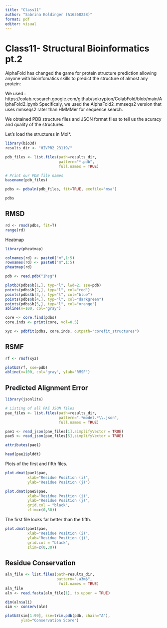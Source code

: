 ```yaml
---
title: "Class11"
author: "Sabrina Koldinger (A16368238)"
format: pdf
editor: visual
---
```

# Class11- Structural Bioinformatics pt.2

AlphaFold has changed the game for protein structure prediction allowing anyone with bioinfomatics skills to predict the structure of almost any protein:

We used : https://colab.research.google.com/github/sokrypton/ColabFold/blob/main/AlphaFold2.ipynb
Specificaly, we used the AlphaFold2_mmseqs2 version that uses mmseqs2 rater than HMMMer for sequence search.

We obtained PDB structure files and JSON format files to tell us the acuracy and quality of the structures.

Let's load the structures in Mol*. 

```r
library(bio3d)
results_dir <- "HIVPR2_23119/" 

```

```r
pdb_files <- list.files(path=results_dir,
                        pattern="*.pdb",
                        full.names = TRUE)

# Print our PDB file names
basename(pdb_files)
```

```r
pdbs <- pdbaln(pdb_files, fit=TRUE, exefile="msa")
```

```r
pdbs
```

## RMSD

```r
rd <- rmsd(pdbs, fit=T)
range(rd)
```

Heatmap
```r
library(pheatmap)

colnames(rd) <- paste0("m",1:5)
rownames(rd) <- paste0("m",1:5)
pheatmap(rd)
```



```r
pdb <- read.pdb("1hsg")
```
```r
plotb3(pdbs$b[1,], typ="l", lwd=2, sse=pdb)
points(pdbs$b[2,], typ="l", col="red")
points(pdbs$b[3,], typ="l", col="blue")
points(pdbs$b[4,], typ="l", col="darkgreen")
points(pdbs$b[5,], typ="l", col="orange")
abline(v=100, col="gray")
```

```r
core <- core.find(pdbs)
core.inds <- print(core, vol=0.5)
```


```r
xyz <- pdbfit(pdbs, core.inds, outpath="corefit_structures")
```

## RSMF
```r
rf <- rmsf(xyz)

plotb3(rf, sse=pdb)
abline(v=100, col="gray", ylab="RMSF")
```

## Predicted Alignment Error
```r
library(jsonlite)

# Listing of all PAE JSON files
pae_files <- list.files(path=results_dir,
                        pattern=".*model.*\\.json",
                        full.names = TRUE)
```

```r
pae1 <- read_json(pae_files[1],simplifyVector = TRUE)
pae5 <- read_json(pae_files[5],simplifyVector = TRUE)

attributes(pae1)
```

```r
head(pae1$plddt)
```


Plots of the first and fifth files.
```r
plot.dmat(pae1$pae, 
          xlab="Residue Position (i)",
          ylab="Residue Position (j)")

plot.dmat(pae5$pae, 
          xlab="Residue Position (i)",
          ylab="Residue Position (j)",
          grid.col = "black",
          zlim=c(0,30))
```

The first file looks far better than the fifth. 

```r
plot.dmat(pae1$pae, 
          xlab="Residue Position (i)",
          ylab="Residue Position (j)",
          grid.col = "black",
          zlim=c(0,30))
```


## Residue Conservation

```r
aln_file <- list.files(path=results_dir,
                       pattern=".a3m$",
                        full.names = TRUE)
aln_file
aln <- read.fasta(aln_file[1], to.upper = TRUE)
```

```r
dim(aln$ali)
sim <- conserv(aln)
```

```r
plotb3(sim[1:99], sse=trim.pdb(pdb, chain="A"),
       ylab="Conservation Score")
```

```r

```




